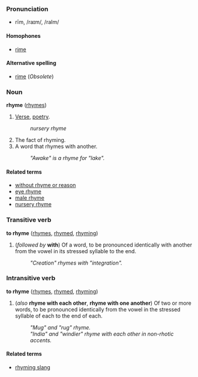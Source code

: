 ===Pronunciation===
*rīm, /raɪm/, /raIm/
====Homophones====
*[[rime]]

====Alternative spelling====
*[[rime]] (''Obsolete'')

===Noun===
'''rhyme''' ([[rhymes]])

#[[Verse]], [[poetry]]. <!--is this correct?-->
#:''nursery rhyme''
#The fact of rhyming. <!--is this correct?-->
#A word that rhymes with another.
#:''"Awake" is a rhyme for "lake".''

====Related terms====
*[[without rhyme or reason]]
*[[eye rhyme]]
*[[male rhyme]]
*[[nursery rhyme]]

===Transitive verb===
'''to rhyme''' ([[rhymes]], [[rhymed]], [[rhyming]])

#(''followed by'' '''with''') Of a word, to be pronounced identically with another from the vowel in its stressed syllable to the end.
#:''"Creation" rhymes with "integration".''

===Intransitive verb===<!-- actually these are examples of "reciprocal verb"s -->
'''to rhyme''' ([[rhymes]], [[rhymed]], [[rhyming]])

#(''also'' '''rhyme with each other''', '''rhyme with one another''') Of two or more words, to be pronounced identically from the vowel in the stressed syllable of each to the end of each.
#:''"Mug" and "rug" rhyme.''
#:''"India" and "windier" rhyme with each other in non-rhotic accents.''

====Related terms====
*[[rhyming slang]]